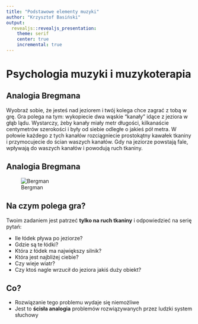 ```yaml
---
title: "Podstawowe elementy muzyki"
author: "Krzysztof Basiński"
output:
  revealjs::revealjs_presentation:
    theme: serif
    center: true
    incremental: true
---
```


# Psychologia muzyki i muzykoterapia

## Analogia Bregmana

Wyobraź sobie, że jesteś nad jeziorem i twój kolega chce zagrać z tobą w grę. Gra polega na tym: wykopiecie dwa wąskie "kanały" idące z jeziora w głąb lądu. Wystarczy, żeby kanały miały metr długości, kilkanaście centymetrów szerokości i były od siebie odległe o jakieś pół metra. W połowie każdego z tych kanałów rozciągniecie prostokątny kawałek tkaniny i przymocujecie do ścian waszych kanałów. Gdy na jeziorze powstają fale, wpływają do waszych kanałów i powodują ruch tkaniny.

## Analogia Bregmana

![Bergman](img/02_bergman.jpg)

## Na czym polega gra?

Twoim zadaniem jest patrzeć **tylko na ruch tkaniny** i odpowiedzieć na serię pytań:

- Ile łódek pływa po jeziorze?
- Gdzie są te łódki?
- Która z łódek ma największy silnik?
- Która jest najbliżej ciebie?
- Czy wieje wiatr?
- Czy ktoś nagle wrzucił do jeziora jakiś duży obiekt?

## Co?

- Rozwiązanie tego problemu wydaje się niemożliwe
- Jest to **ścisła analogia** problemów rozwiązywanych przez ludzki system słuchowy
